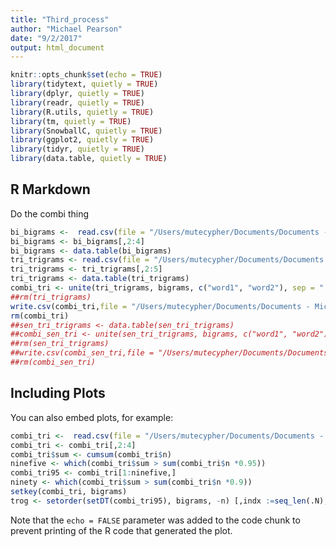 ```yaml
---
title: "Third_process"
author: "Michael Pearson"
date: "9/2/2017"
output: html_document
---
```


```r
knitr::opts_chunk$set(echo = TRUE)
library(tidytext, quietly = TRUE)
library(dplyr, quietly = TRUE)
library(readr, quietly = TRUE)
library(R.utils, quietly = TRUE)
library(tm, quietly = TRUE)
library(SnowballC, quietly = TRUE)
library(ggplot2, quietly = TRUE)
library(tidyr, quietly = TRUE)
library(data.table, quietly = TRUE)
```

## R Markdown

Do the combi thing

```r
bi_bigrams <-  read.csv(file = "/Users/mutecypher/Documents/Documents - Michael’s iMac/Coursera/Capstone Project/processed/bi_bigrams.csv" )
bi_bigrams <- bi_bigrams[,2:4]
bi_bigrams <- data.table(bi_bigrams)
tri_trigrams <- read.csv(file = "/Users/mutecypher/Documents/Documents - Michael’s iMac/Coursera/Capstone Project/processed/tri_trigrams.csv" )
tri_trigrams <- tri_trigrams[,2:5]
tri_trigrams <- data.table(tri_trigrams)
combi_tri <- unite(tri_trigrams, bigrams, c("word1", "word2"), sep = " ")
##rm(tri_trigrams)
write.csv(combi_tri,file = "/Users/mutecypher/Documents/Documents - Michael’s iMac/Coursera/Capstone Project/processed/combi_trigrams.csv" )
rm(combi_tri)
##sen_tri_trigrams <- data.table(sen_tri_trigrams)
##combi_sen_tri <- unite(sen_tri_trigrams, bigrams, c("word1", "word2"), sep = " ")
##rm(sen_tri_trigrams)
##write.csv(combi_sen_tri,file = "/Users/mutecypher/Documents/Documents - Michael’s iMac/Coursera/Capstone Project/processed/combi_trigrams.csv" )
##rm(combi_sen_tri)


```

## Including Plots

You can also embed plots, for example:

```r
combi_tri <-  read.csv(file = "/Users/mutecypher/Documents/Documents - Michael’s iMac/Coursera/Capstone Project/processed/combi_trigrams.csv" )
combi_tri <- combi_tri[,2:4]
combi_tri$sum <- cumsum(combi_tri$n)
ninefive <- which(combi_tri$sum > sum(combi_tri$n *0.95))
combi_tri95 <- combi_tri[1:ninefive,]
ninety <- which(combi_tri$sum > sum(combi_tri$n *0.9))
setkey(combi_tri, bigrams)
trog <- setorder(setDT(combi_tri95), bigrams, -n) [,indx :=seq_len(.N), by = bigrams] [indx <= 5 ]
```

Note that the `echo = FALSE` parameter was added to the code chunk to prevent printing of the R code that generated the plot.
